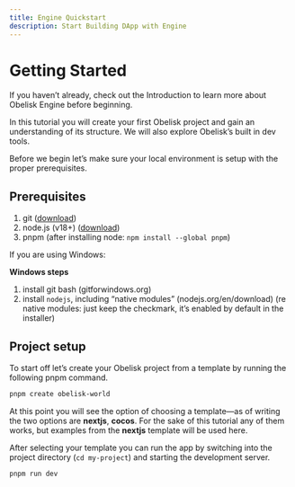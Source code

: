 ```yaml
---
title: Engine Quickstart
description: Start Building DApp with Engine
---
```



# Getting Started

If you haven’t already, check out the Introduction to learn more about Obelisk Engine before beginning.

In this tutorial you will create your first Obelisk project and gain an understanding of its structure. We will also explore Obelisk’s built in dev tools.

Before we begin let’s make sure your local environment is setup with the proper prerequisites.

## Prerequisites

1. git ([download](https://git-scm.com/downloads))
2. node.js (v18+) ([download](https://nodejs.org/en/download/))
3. pnpm (after installing node: `npm install --global pnpm`)

If you are using Windows:

**Windows steps**

1. install git bash (gitforwindows.org)
2. install `nodejs`, including “native modules” (nodejs.org/en/download) (re native modules: just keep the checkmark, it’s enabled by default in the installer)

## Project setup

To start off let’s create your Obelisk project from a template by running the following pnpm command.


```bash
pnpm create obelisk-world
```

At this point you will see the option of choosing a template—as of writing the two options are **nextjs**, **cocos**. For the sake of this tutorial any of them works, but examples from the **nextjs** template will be used here.

After selecting your template you can run the app by switching into the project directory (`cd my-project`) and starting the development server.

```bash
pnpm run dev
```
